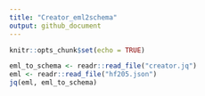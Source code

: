```yaml
---
title: "Creator_eml2schema"
output: github_document
---
```


```r
knitr::opts_chunk$set(echo = TRUE)
```

```r
eml_to_schema <- readr::read_file("creator.jq")
eml <- readr::read_file("hf205.json")
jq(eml, eml_to_schema)
```

